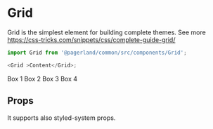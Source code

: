 
<Meta title="Common|Components/Grid" component={Grid} />

# Grid

Grid is the simplest element for building complete themes. See more https://css-tricks.com/snippets/css/complete-guide-grid/

```js
import Grid from '@pagerland/common/src/components/Grid';

<Grid >Content</Grid>;
```

<Preview>
  <Story name="Default">
    <Grid gridTemplateColumns="1fr 1fr" gridGap="10px">
      <Box p={3} bg="#eee">Box 1</Box>
      <Box p={3} bg="#eee">Box 2</Box>
      <Box p={3} bg="#eee">Box 3</Box>
      <Box p={3} bg="#eee">Box 4</Box>
    </Grid>
  </Story>
</Preview>

## Props

It supports also styled-system props.

<Props of={Grid} />
